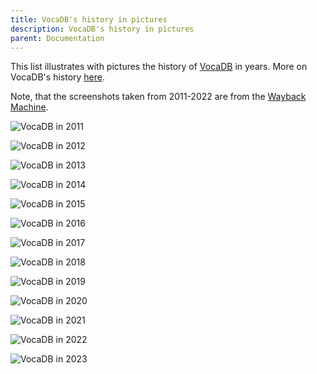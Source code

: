 ---
title: VocaDB's history in pictures
description: VocaDB's history in pictures
parent: Documentation
---

This list illustrates with pictures the history of [VocaDB](https://vocadb.net/) in years. More on VocaDB's history [here](https://wiki.vocadb.net/wiki/30/vocadbs-history).

Note, that the screenshots taken from 2011-2022 are from the [Wayback Machine](https://web.archive.org/web/20111101000000*/https://vocadb.net/).

![VocaDB in 2011](public/images/vocadb_history/VocaDB_2011.png)

![VocaDB in 2012](public/images/vocadb_history/VocaDB_2012.png)

![VocaDB in 2013](public/images/vocadb_history/VocaDB_2013.png)

![VocaDB in 2014](public/images/vocadb_history/VocaDB_2014.png)

![VocaDB in 2015](public/images/vocadb_history/VocaDB_2015.png)

![VocaDB in 2016](public/images/vocadb_history/VocaDB_2016.png)

![VocaDB in 2017](public/images/vocadb_history/VocaDB_2017.png)

![VocaDB in 2018](public/images/vocadb_history/VocaDB_2018.png)

![VocaDB in 2019](public/images/vocadb_history/VocaDB_2019.png)

![VocaDB in 2020](public/images/vocadb_history/VocaDB_2020.png)

![VocaDB in 2021](public/images/vocadb_history/VocaDB_2021.png)

![VocaDB in 2022](public/images/vocadb_history/VocaDB_2022.png)

![VocaDB in 2023](public/images/vocadb_history/VocaDB_2023.png)